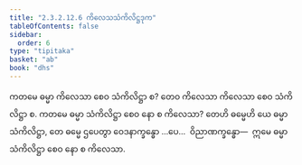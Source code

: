 ```yaml
---
title: "2.3.2.12.6 ကိလေသသံကိလိဋ္ဌဒုက"
tableOfContents: false
sidebar:
  order: 6
type: "tipitaka"
basket: "ab"
book: "dhs"
---
```



<DynamicBreadcrumb />

<Division number="1255" book="dhs" e="ch" v="29" p="247">

<Paragraph number="1954" book="dhs">
ကတမေ ဓမ္မာ ကိလေသာ စေဝ သံကိလိဋ္ဌာ စ? တေဝ ကိလေသာ ကိလေသာ စေဝ သံကိလိဋ္ဌာ စ.
</Paragraph>

</Division>
<Division number="1256" book="dhs" e="ch" v="29" p="247">

<Paragraph number="1955" book="dhs">
ကတမေ ဓမ္မာ သံကိလိဋ္ဌာ စေဝ နော စ ကိလေသာ? တေဟိ ဓမ္မေဟိ ယေ ဓမ္မာ သံကိလိဋ္ဌာ, တေ ဓမ္မေ ဌပေတွာ ဝေဒနာက္ခန္ဓော …ပေ…  ဝိညာဏက္ခန္ဓော—  ဣမေ ဓမ္မာ သံကိလိဋ္ဌာ စေဝ နော စ ကိလေသာ.
</Paragraph>
</Division>